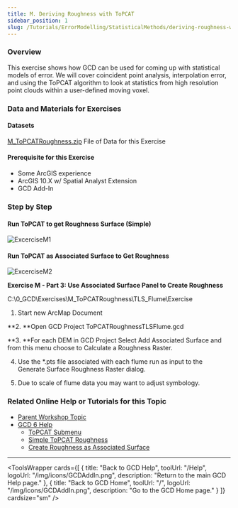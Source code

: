```yaml
---
title: M. Deriving Roughness with ToPCAT
sidebar_position: 1
slug: /Tutorials/ErrorModelling/StatisticalMethods/deriving-roughness-with-topcat
---
```


### Overview

This exercise shows how GCD can be used for coming up with statistical models of error. We will cover coincident point analysis, interpolation error, and using the ToPCAT algorithm to look at statistics from high resolution point clouds within a user-defined moving voxel. 

### Data and Materials for Exercises

#### Datasets

[M_ToPCATRoughness.zip](http://etalweb.joewheaton.org/etal_workshops/GCD/2015_USU/M_TopCATRoughness.zip) File of Data for this Exercise

#### Prerequisite for this Exercise

- Some ArcGIS experience
- ArcGIS 10.X w/ Spatial Analyst Extension
- GCD Add-In

### Step by Step

#### Run ToPCAT to get Roughness Surface (Simple)



![ExcerciseM1](/img/tutorials/ExcerciseM1.png)

#### Run ToPCAT as Associated Surface to Get Roughness

![ExcerciseM2](/img/tutorials/ExcerciseM2.png)

**Exercise M - Part 3: Use Associated Surface Panel to Create Roughness**

C:\0_GCD\Exercises\M_ToPCATRoughness\TLS_Flume\Exercise

1. Start new ArcMap Document

**2. **Open GCD Project  ToPCATRoughnessTLSFlume.gcd

**3. **For each DEM in GCD Project Select Add Associated Surface and from this menu choose to Calculate a Roughness Raster.

4. Use the *.pts file associated with each flume run as input to the Generate Surface Roughness Raster dialog.

5. Due to scale of flume data you may want to adjust symbology.


<YouTubeEmbed videoId="v5xd9-UQook" title="ToPCAT Roughness Video Tutorial" />

### Related Online Help or Tutorials for this Topic

- [Parent Workshop Topic](/Help/Workshops/workshop-topics/versions/3-day-workshop/2-errors-uncertainties/m-using-topcat-gcd-for-roughness-estimation-surface-construction)
- [GCD 6 Help](/)
  - [ToPCAT Submenu](/gcd-command-reference/data-prep-menu/e-topcat-menu)
  - [Simple ToPCAT Roughness](/gcd-command-reference/gcd-analysis-menu/b-roughness-analysis-submenu/i-simple-topcat-roughness)
  - [Create Roughness as Associated Surface](/gcd-command-reference/gcd-project-explorer/d-dem-context-menu/iv-add-associated-surface/4-deriving-roughness)

------


<ToolsWrapper
  cards={[
    {
      title: "Back to GCD Help",
      toolUrl: "/Help",
      logoUrl: "/img/icons/GCDAddIn.png",
      description: "Return to the main GCD Help page."
    },
    {
      title: "Back to GCD Home",
      toolUrl: "/",
      logoUrl: "/img/icons/GCDAddIn.png",
      description: "Go to the GCD Home page."
    }
  ]}
  cardsize="sm"
/>
